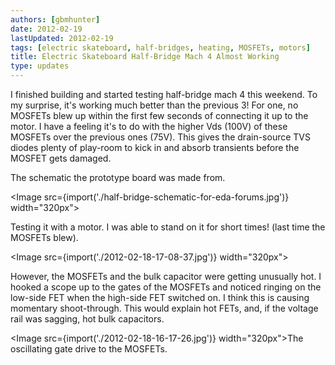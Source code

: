 ```yaml
---
authors: [gbmhunter]
date: 2012-02-19
lastUpdated: 2012-02-19
tags: [electric skateboard, half-bridges, heating, MOSFETs, motors]
title: Electric Skateboard Half-Bridge Mach 4 Almost Working
type: updates
---
```


I finished building and started testing half-bridge mach 4 this weekend. To my surprise, it's working much better than the previous 3! For one, no MOSFETs blew up within the first few seconds of connecting it up to the motor. I have a feeling it's to do with the higher Vds (100V) of these MOSFETs over the previous ones (75V). This gives the drain-source TVS diodes plenty of play-room to kick in and absorb transients before the MOSFET gets damaged.

The schematic the prototype board was made from.

<Image src={import('./half-bridge-schematic-for-eda-forums.jpg')} width="320px"></Image>

Testing it with a motor. I was able to stand on it for short times! (last time the MOSFETs blew).

<Image src={import('./2012-02-18-17-08-37.jpg')} width="320px"></Image>

However, the MOSFETs and the bulk capacitor were getting unusually hot. I hooked a scope up to the gates of the MOSFETs and noticed ringing on the low-side FET when the high-side FET switched on. I think this is causing momentary shoot-through. This would explain hot FETs, and, if the voltage rail was sagging, hot bulk capacitors.

<Image src={import('./2012-02-18-16-17-26.jpg')} width="320px">The oscillating gate drive to the MOSFETs.</Image>
